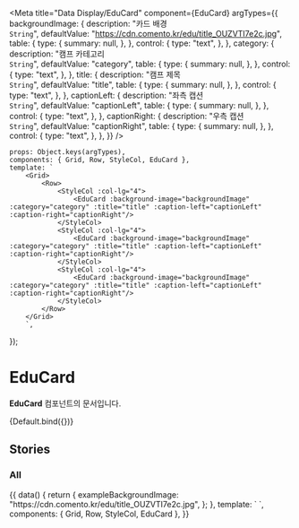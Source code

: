 
<Meta
    title="Data Display/EduCard"
    component={EduCard}
    argTypes={{
        backgroundImage: {
            description: "카드 배경<br/>`String`",
            defaultValue: "https://cdn.comento.kr/edu/title_OUZVTI7e2c.jpg",
            table: {
                type: {
                    summary: null,
                },
            },
            control: {
                type: "text",
            },
        },
        category: {
            description: "캠프 카테고리<br/>`String`",
            defaultValue: "category",
            table: {
                type: {
                    summary: null,
                },
            },
            control: {
                type: "text",
            },
        },
        title: {
            description: "캠프 제목<br/>`String`",
            defaultValue: "title",
            table: {
                type: {
                    summary: null,
                },
            },
            control: {
                type: "text",
            },
        },
        captionLeft: {
            description: "좌측 캡션<br/>`String`",
            defaultValue: "captionLeft",
            table: {
                type: {
                    summary: null,
                },
            },
            control: {
                type: "text",
            },
        },
        captionRight: {
            description: "우측 캡션<br/>`String`",
            defaultValue: "captionRight",
            table: {
                type: {
                    summary: null,
                },
            },
            control: {
                type: "text",
            },
        },
    }}
/>

    props: Object.keys(argTypes),
    components: { Grid, Row, StyleCol, EduCard },
    template: `
        <Grid>
            <Row>
                <StyleCol :col-lg="4">
                    <EduCard :background-image="backgroundImage" :category="category" :title="title" :caption-left="captionLeft" :caption-right="captionRight"/>
                </StyleCol>
                <StyleCol :col-lg="4">
                    <EduCard :background-image="backgroundImage" :category="category" :title="title" :caption-left="captionLeft" :caption-right="captionRight"/>
                </StyleCol>
                <StyleCol :col-lg="4">
                    <EduCard :background-image="backgroundImage" :category="category" :title="title" :caption-left="captionLeft" :caption-right="captionRight"/>
                </StyleCol>
            </Row>
        </Grid>
        `,
});

# EduCard

**EduCard** 컴포넌트의 문서입니다.

<Story name="Default">{Default.bind({})}</Story>

<ArgsTable story="Default" />

## Stories

### All

<Canvas>
    <Story name="All">
        {{
            data() {
                return {
                    exampleBackgroundImage:
                        "https://cdn.comento.kr/edu/title_OUZVTI7e2c.jpg",
                };
            },
            template: `
                <Grid>
                    <Row>
                        <StyleCol :col-lg="4">
                            <EduCard :background-image="exampleBackgroundImage" category="category" title="title" caption-left="captionLeft" caption-right="captionRight"/>
                        </StyleCol>
                        <StyleCol :col-lg="4">
                            <EduCard
                                    :background-image="exampleBackgroundImage"
                                    category="category"
                                    title="대기업 현직자와 알기 쉽게 이해하는 생산기술 생산관리의 핵심알아보고 보고서 작성과 직무 체험하기"
                                    caption-left="captionLeft"
                                    caption-right="captionRight"
                                />
                        </StyleCol>
                        <StyleCol :col-lg="4">
                            <EduCard :background-image="exampleBackgroundImage" category="category" title="title" caption-left="captionLeft" caption-right="captionRight"/>
                        </StyleCol>
                    </Row>
                </Grid>
            `,
            components: { Grid, Row, StyleCol, EduCard },
        }}
    </Story>
</Canvas>
